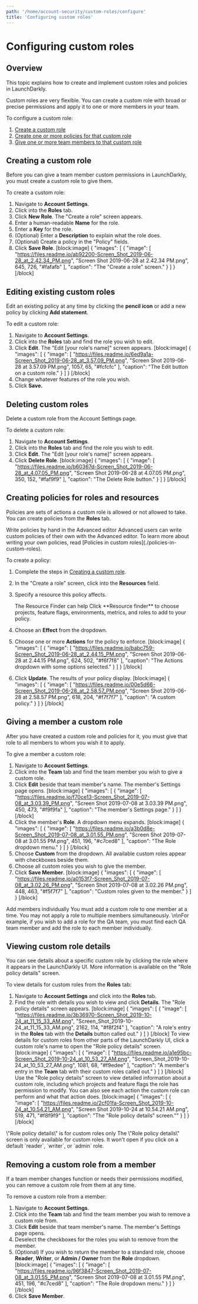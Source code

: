 ```yaml
---
path: '/home/account-security/custom-roles/configure'
title: 'Configuring custom roles'
---
```


# Configuring custom roles

## Overview

This topic explains how to create and implement custom roles and policies in LaunchDarkly.

Custom roles are very flexible. You can create a custom role with broad or precise permissions and apply it to one or more members in your team.

To configure a custom role:

1. [Create a custom role](#creating-a-custom-role)
2. [Create one or more policies for that custom role](#creating-policies-for-roles-and-resources)
3. [Give one or more team members to that custom role](#giving-a-member-a-custom-role)

## <a name="creating-a-custom-role"></a>Creating a custom role

Before you can give a team member custom permissions in LaunchDarkly, you must create a custom role to give them.

To create a custom role:

1. Navigate to **Account Settings**.
2. Click into the **Roles** tab.
3. Click **New Role**. The "Create a role" screen appears.
4. Enter a human-readable **Name** for the role.
5. Enter a **Key** for the role.
6. (Optional) Enter a **Description** to explain what the role does.
7. (Optional) Create a policy in the "Policy" fields.
8. Click **Save Role**.
   [block:image]
   {
   "images": [
   {
   "image": [
   "https://files.readme.io/ab92200-Screen_Shot_2019-06-28_at_2.42.34_PM.png",
   "Screen Shot 2019-06-28 at 2.42.34 PM.png",
   645,
   726,
   "#fafafb"
   ],
   "caption": "The \"Create a role\" screen."
   }
   ]
   }
   [/block]

## Editing existing custom roles

Edit an existing policy at any time by clicking the **pencil icon** or add a new policy by clicking **Add statement**.

To edit a custom role:

1. Navigate to **Account Settings**.
2. Click into the **Roles** tab and find the role you wish to edit.
3. Click **Edit**. The "Edit [your role's name]" screen appears.
   [block:image]
   {
   "images": [
   {
   "image": [
   "https://files.readme.io/6ed9a1a-Screen_Shot_2019-06-28_at_3.57.09_PM.png",
   "Screen Shot 2019-06-28 at 3.57.09 PM.png",
   1057,
   65,
   "#fcfcfc"
   ],
   "caption": "The Edit button on a custom role."
   }
   ]
   }
   [/block]
4. Change whatever features of the role you wish.
5. Click **Save.**

## Deleting custom roles

Delete a custom role from the Account Settings page.

To delete a custom role:

1. Navigate to **Account Settings**.
2. Click into the **Roles** tab and find the role you wish to edit.
3. Click **Edit**. The "Edit [your role's name]" screen appears.
4. Click **Delete Role**.
   [block:image]
   {
   "images": [
   {
   "image": [
   "https://files.readme.io/b60367d-Screen_Shot_2019-06-28_at_4.07.05_PM.png",
   "Screen Shot 2019-06-28 at 4.07.05 PM.png",
   350,
   152,
   "#faf9f9"
   ],
   "caption": "The Delete Role button."
   }
   ]
   }
   [/block]

## <a name="creating-policies-for-roles-and-resources"></a>Creating policies for roles and resources

Policies are sets of actions a custom role is allowed or not allowed to take. You can create policies from the **Roles** tab.

<Callout intent="info">
  <CalloutTitle>Write policies by hand in the Advanced editor</CalloutTitle>
  <CalloutDescription>
    Advanced users can write custom policies of their own with the Advanced editor. To learn more about writing your own
    policies, read [Policies in custom roles](./policies-in-custom-roles).
  </CalloutDescription>
</Callout>

To create a policy:

1. Complete the steps in [Creating a custom role](#creating-a-custom-role).
2. In the "Create a role" screen, click into the **Resources** field.
3. Specify a resource this policy affects.

   <Callout intent="info">
     <CalloutTitle>The Resource Finder can help</CalloutTitle>
     <CalloutDescription>
       Click **Resource finder** to choose projects, feature flags, environments, metrics, and roles to add to your
       policy.
     </CalloutDescription>
   </Callout>

4. Choose an **Effect** from the dropdown.
5. Choose one or more **Actions** for the policy to enforce.
   [block:image]
   {
   "images": [
   {
   "image": [
   "https://files.readme.io/babc759-Screen_Shot_2019-06-28_at_2.44.15_PM.png",
   "Screen Shot 2019-06-28 at 2.44.15 PM.png",
   624,
   502,
   "#f6f7f8"
   ],
   "caption": "The Actions dropdown with some options selected."
   }
   ]
   }
   [/block]
6. Click **Update**. The results of your policy display.
   [block:image]
   {
   "images": [
   {
   "image": [
   "https://files.readme.io/00e5d66-Screen_Shot_2019-06-28_at_2.58.57_PM.png",
   "Screen Shot 2019-06-28 at 2.58.57 PM.png",
   618,
   204,
   "#f7f7f7"
   ],
   "caption": "A custom policy."
   }
   ]
   }
   [/block]

## <a name="giving-a-member-a-custom-role"></a>Giving a member a custom role

After you have created a custom role and policies for it, you must give that role to all members to whom you wish it to apply.

To give a member a custom role:

1. Navigate to **Account Settings**.
2. Click into the **Team** tab and find the team member you wish to give a custom role.
3. Click **Edit** beside that team member's name. The member's Settings page opens.
   [block:image]
   {
   "images": [
   {
   "image": [
   "https://files.readme.io/f70ce13-Screen_Shot_2019-07-08_at_3.03.39_PM.png",
   "Screen Shot 2019-07-08 at 3.03.39 PM.png",
   450,
   473,
   "#f9f9fa"
   ],
   "caption": "The member's Settings page."
   }
   ]
   }
   [/block]
4. Click the member's **Role**. A dropdown menu expands.
   [block:image]
   {
   "images": [
   {
   "image": [
   "https://files.readme.io/a3b0d8e-Screen_Shot_2019-07-08_at_3.01.55_PM.png",
   "Screen Shot 2019-07-08 at 3.01.55 PM.png",
   451,
   196,
   "#c7ced8"
   ],
   "caption": "The Role dropdown menu."
   }
   ]
   }
   [/block]
5. Choose **Custom** from the dropdown. All available custom roles appear with checkboxes beside them.
6. Choose all custom roles you wish to give the member.
7. Click **Save Member**.
   [block:image]
   {
   "images": [
   {
   "image": [
   "https://files.readme.io/a0153f7-Screen_Shot_2019-07-08_at_3.02.26_PM.png",
   "Screen Shot 2019-07-08 at 3.02.26 PM.png",
   448,
   463,
   "#f5f7f7"
   ],
   "caption": "Custom roles given to the member."
   }
   ]
   }
   [/block]

<Callout intent="alert">
  <CalloutTitle>Add members individually</CalloutTitle>
  <CalloutDescription>
    You must add a custom role to one member at a time. You may not apply a role to multiple members simultaneously.
    \n\nFor example, if you wish to add a role for the QA team, you must find each QA team member and add the role to
    each member individually.
  </CalloutDescription>
</Callout>

## Viewing custom role details

You can see details about a specific custom role by clicking the role where it appears in the LaunchDarkly UI. More information is available on the "Role policy details" screen.

To view details for custom roles from the **Roles** tab:

1. Navigate to **Account Settings** and click into the **Roles** tab.
2. Find the role with details you wish to view and click **Details**. The "Role policy details" screen appears.
   [block:image]
   {
   "images": [
   {
   "image": [
   "https://files.readme.io/3b36970-Screen_Shot_2019-10-24_at_11_15_33_AM.png",
   "Screen_Shot_2019-10-24_at_11_15_33_AM.png",
   2162,
   114,
   "#f8f2f4"
   ],
   "caption": "A role's entry in the **Roles** tab with the **Details** button called out."
   }
   ]
   }
   [/block]
   To view details for custom roles from other parts of the LaunchDarkly UI, click a custom role's name to open the "Role policy details" screen.
   [block:image]
   {
   "images": [
   {
   "image": [
   "https://files.readme.io/a1e95bc-Screen_Shot_2019-10-24_at_10_53_27_AM.png",
   "Screen_Shot_2019-10-24_at_10_53_27_AM.png",
   1081,
   68,
   "#f9edee"
   ],
   "caption": "A member's entry in the **Team** tab with their custom roles called out."
   }
   ]
   }
   [/block]
   Use the "Role policy details" screen to view detailed information about a custom role, including which projects and feature flags the role has permission to modify. You can also see each action the custom role can perform and what that action does.
   [block:image]
   {
   "images": [
   {
   "image": [
   "https://files.readme.io/2cf01fa-Screen_Shot_2019-10-24_at_10.54.21_AM.png",
   "Screen Shot 2019-10-24 at 10.54.21 AM.png",
   519,
   471,
   "#f8f9f9"
   ],
   "caption": "The \"Role policy details\" screen.\""
   }
   ]
   }
   [/block]

<Callout intent="info">
  <CalloutTitle>\"Role policy details\" is for custom roles only</CalloutTitle>
  <CalloutDescription>
    The \"Role policy details\" screen is only available for custom roles. It won't open if you click on a default
    `reader`, `writer`, or `admin` role.
  </CalloutDescription>
</Callout>

## Removing a custom role from a member

If a team member changes function or needs their permissions modified, you can remove a custom role from them at any time.

To remove a custom role from a member:

1. Navigate to **Account Settings**.
2. Click into the **Team** tab and find the team member you wish to remove a custom role from.
3. Click **Edit** beside that team member's name. The member's Settings page opens.
4. Deselect the checkboxes for the roles you wish to remove from the member.
5. (Optional) If you wish to return the member to a standard role, choose **Reader**, **Writer**, or **Admin / Owner** from the **Role** dropdown.
   [block:image]
   {
   "images": [
   {
   "image": [
   "https://files.readme.io/96f3847-Screen_Shot_2019-07-08_at_3.01.55_PM.png",
   "Screen Shot 2019-07-08 at 3.01.55 PM.png",
   451,
   196,
   "#c7ced8"
   ],
   "caption": "The Role dropdown menu."
   }
   ]
   }
   [/block]
6. Click **Save Member**.
